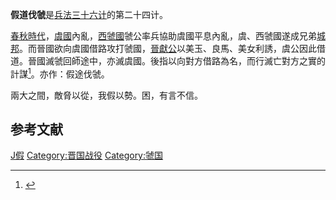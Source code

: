 '''假道伐虢'''是[[兵法|兵法]][[三十六计|三十六计]]的第二十四计。

{{main|宮之奇諫假道}}
[[春秋時代|春秋時代]]，[[虞國|虞國]]內亂，[[西虢國|西虢國]]虢公率兵協助虞國平息內亂，虞、西虢國遂成兄弟[[城邦|城邦]]。而晉國欲向虞國借路攻打虢國，[[晉獻公|晉獻公]]以美玉、良馬、美女利誘，虞公因此借道。晉國滅虢回師途中，亦滅虞國。後指以向對方借路為名，而行滅亡對方之實的計謀<ref>{{Cite web |title=辭典檢視 [假途滅虢 : ㄐㄧㄚˇ ㄊㄨˊ ㄇㄧㄝˋ ㄍㄨㄛˊ] - 教育部《重編國語辭典修訂本》2021 |url=https://dict.revised.moe.edu.tw/dictView.jsp?ID=89714&q=1&word=%E8%99%A2 |website=dict.revised.moe.edu.tw |access-date=2022-06-15}}</ref>。亦作：假途伐虢。

兩大之間，敵脅以從，我假以勢。困，有言不信。

== 参考文献 ==
{{Reflist}}


{{三十六计}}
{{春秋歷史事件}}

[[Category:成语|J假]]
[[Category:晋国战役|Category:晋国战役]]
[[Category:虢国|Category:虢国]]